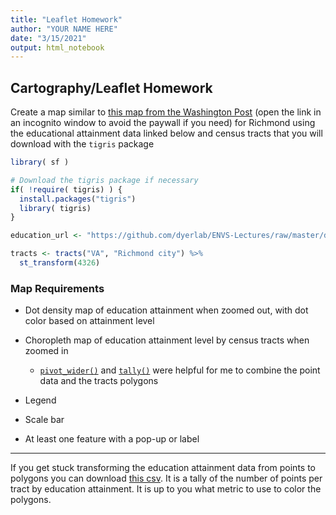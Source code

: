 ```yaml
---
title: "Leaflet Homework"
author: "YOUR NAME HERE"
date: "3/15/2021"
output: html_notebook
---
```


## Cartography/Leaflet Homework

Create a map similar to [this map from the Washington Post](https://www.washingtonpost.com/sf/local/2013/11/09/washington-a-world-apart/) (open the link in an incognito window to avoid the paywall if you need) for Richmond using the educational attainment data linked below and census tracts that you will download with the `tigris` package

```r
library( sf )

# Download the tigris package if necessary
if( !require( tigris) ) {
  install.packages("tigris")
  library( tigris)
}

education_url <- "https://github.com/dyerlab/ENVS-Lectures/raw/master/data/edu_attainment-shp.zip"

tracts <- tracts("VA", "Richmond city") %>%
  st_transform(4326)

```


### Map Requirements

- Dot density map of education attainment when zoomed out, with dot color based on attainment level

- Choropleth map of education attainment level by census tracts when zoomed in
  
  - [`pivot_wider()`](https://cran.r-project.org/web/packages/tidyr/vignettes/pivot.html) and [`tally()`](https://dplyr.tidyverse.org/reference/tally.html) were helpful for me to combine the point data and the tracts polygons

- Legend

- Scale bar

- At least one feature with a pop-up or label


---

If you get stuck transforming the education attainment data from points to polygons you can download [this csv](https://github.com/dyerlab/ENVS-Lectures/raw/master/data/edu_tally.csv). It is a tally of the number of points per tract by education attainment. It is up to you what metric to use to color the polygons.


 